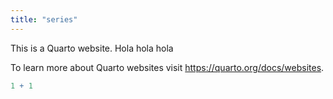 ```yaml
---
title: "series"
---
```


This is a Quarto website. Hola hola hola

To learn more about Quarto websites visit <https://quarto.org/docs/websites>.

```r
1 + 1
```
